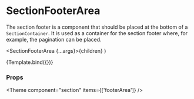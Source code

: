 
<Meta
  title="Components/Section/SectionFooterArea"
  component={SectionFooterArea}
/>

# SectionFooterArea

The section footer is a component that should be placed at the bottom of a `SectionContainer`.
It is used as a container for the section footer where, for example, the pagination can be placed.

  <SectionFooterArea {...args}>{children}</SectionFooterArea>
)

<Canvas>
  <Story name="Default" args={{ children: 'Default Section Footer' }}>
    {Template.bind({})}
  </Story>
</Canvas>

### Props

<ArgsTable story="Default" />



<Theme component="section" items={['footerArea']} />
